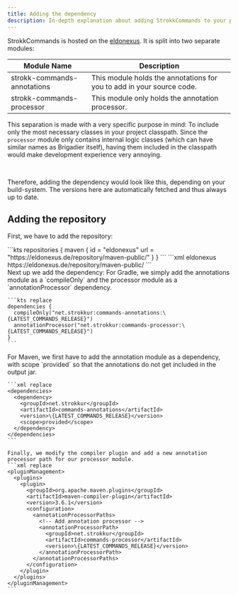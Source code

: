 ```yaml
---
title: Adding the dependency
description: In-depth explanation about adding StrokkCommands to your plugin.
---
```



StrokkCommands is hosted on the [eldonexus](https://eldonexus.de). It is split into two separate modules:

| Module Name                 | Description                                                           |
|-----------------------------|-----------------------------------------------------------------------|
| strokk-commands-annotations | This module holds the annotations for you to add in your source code. |
| strokk-commands-processor   | This module only holds the annotation processor.                      |

This separation is made with a very specific purpose in mind: To include only the most necessary classes in your
project classpath. Since the `processor` module only contains internal logic classes (which can have similar
names as Brigadier itself), having them included in the classpath would make development experience very annoying.

<br/>

Therefore, adding the dependency would look like this, depending on your build-system.
The versions here are automatically fetched and thus always up to date.

## Adding the repository
First, we have to add the repository:

<Tabs syncKey="build-system">
  <TabItem label="Gradle">
    ```kts
    repositories {
      maven {
        id = "eldonexus"
        url = "https://eldonexus.de/repository/maven-public/"
      }
    }
    ```
  </TabItem>
  <TabItem label="Maven">
    ```xml
    <repositories>
      <repository>
        <id>eldonexus</id>
        <url>https://eldonexus.de/repository/maven-public/</url>
      </repository>
    </repositories>
    ```
  </TabItem>
</Tabs>

<br/>
Next up we add the dependency:

<Tabs syncKey="build-system">
  <TabItem label="Gradle">
    For Gradle, we simply add the annotations module as a `compileOnly` and the processor module as a
    `annotationProcessor` dependency.

    ```kts replace
    dependencies {
      compileOnly("net.strokkur:commands-annotations:\{LATEST_COMMANDS_RELEASE}")
      annotationProcessor("net.strokkur:commands-processor:\{LATEST_COMMANDS_RELEASE}")
    }
    ```
  </TabItem>
  <TabItem label="Maven">
    For Maven, we first have to add the annotation module as a dependency, with scope `provided` so that
    the annotations do not get included in the output jar.

    ```xml replace
    <dependencies>
      <dependency>
        <groupId>net.strokkur</groupId>
        <artifactId>commands-annotations</artifactId>
        <version>\{LATEST_COMMANDS_RELEASE}</version>
        <scope>provided</scope>
      </dependency>
    </dependencies>
    ```

    Finally, we modify the compiler plugin and add a new annotation processor path for our processor module.
    ```xml replace
    <pluginManagement>
      <plugins>
        <plugin>
          <groupId>org.apache.maven.plugins</groupId>
          <artifactId>maven-compiler-plugin</artifactId>
          <version>3.6.1</version>
          <configuration>
            <annotationProcessorPaths>
              <!-- Add annotation processor -->
              <annotationProcessorPath>
                <groupId>net.strokkur</groupId>
                <artifactId>commands-processor</artifactId>
                <version>\{LATEST_COMMANDS_RELEASE}</version>
              </annotationProcessorPath>
            </annotationProcessorPaths>
          </configuration>
        </plugin>
      </plugins>
    </pluginManagement>
    ```
  </TabItem>
</Tabs>
